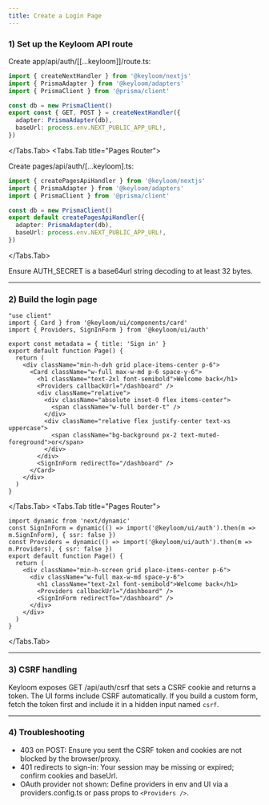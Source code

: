 ```yaml
---
title: Create a Login Page
---
```


<Steps>

### 1) Set up the Keyloom API route

<Tabs>
<Tabs.Tab title="App Router">

Create app/api/auth/[[...keyloom]]/route.ts:

```ts
import { createNextHandler } from '@keyloom/nextjs'
import { PrismaAdapter } from '@keyloom/adapters'
import { PrismaClient } from '@prisma/client'

const db = new PrismaClient()
export const { GET, POST } = createNextHandler({
  adapter: PrismaAdapter(db),
  baseUrl: process.env.NEXT_PUBLIC_APP_URL!,
})
```

</Tabs.Tab>
<Tabs.Tab title="Pages Router">

Create pages/api/auth/[...keyloom].ts:

```ts
import { createPagesApiHandler } from '@keyloom/nextjs'
import { PrismaAdapter } from '@keyloom/adapters'
import { PrismaClient } from '@prisma/client'

const db = new PrismaClient()
export default createPagesApiHandler({
  adapter: PrismaAdapter(db),
  baseUrl: process.env.NEXT_PUBLIC_APP_URL!,
})
```

</Tabs.Tab>
</Tabs>

<Callout>
Ensure AUTH_SECRET is a base64url string decoding to at least 32 bytes.
</Callout>

---

### 2) Build the login page

<Tabs>
<Tabs.Tab title="App Router">

```tsx
"use client"
import { Card } from '@keyloom/ui/components/card'
import { Providers, SignInForm } from '@keyloom/ui/auth'

export const metadata = { title: 'Sign in' }
export default function Page() {
  return (
    <div className="min-h-dvh grid place-items-center p-6">
      <Card className="w-full max-w-md p-6 space-y-6">
        <h1 className="text-2xl font-semibold">Welcome back</h1>
        <Providers callbackUrl="/dashboard" />
        <div className="relative">
          <div className="absolute inset-0 flex items-center">
            <span className="w-full border-t" />
          </div>
          <div className="relative flex justify-center text-xs uppercase">
            <span className="bg-background px-2 text-muted-foreground">or</span>
          </div>
        </div>
        <SignInForm redirectTo="/dashboard" />
      </Card>
    </div>
  )
}
```

</Tabs.Tab>
<Tabs.Tab title="Pages Router">

```tsx
import dynamic from 'next/dynamic'
const SignInForm = dynamic(() => import('@keyloom/ui/auth').then(m => m.SignInForm), { ssr: false })
const Providers = dynamic(() => import('@keyloom/ui/auth').then(m => m.Providers), { ssr: false })
export default function Page() {
  return (
    <div className="min-h-screen grid place-items-center p-6">
      <div className="w-full max-w-md space-y-6">
        <h1 className="text-2xl font-semibold">Welcome back</h1>
        <Providers callbackUrl="/dashboard" />
        <SignInForm redirectTo="/dashboard" />
      </div>
    </div>
  )
}
```

</Tabs.Tab>
</Tabs>

---

### 3) CSRF handling

Keyloom exposes GET /api/auth/csrf that sets a CSRF cookie and returns a token. The UI forms include CSRF automatically. If you build a custom form, fetch the token first and include it in a hidden input named `csrf`.

---

### 4) Troubleshooting

- 403 on POST: Ensure you sent the CSRF token and cookies are not blocked by the browser/proxy.
- 401 redirects to sign-in: Your session may be missing or expired; confirm cookies and baseUrl.
- OAuth provider not shown: Define providers in env and UI via a providers.config.ts or pass props to `<Providers />`.

</Steps>

